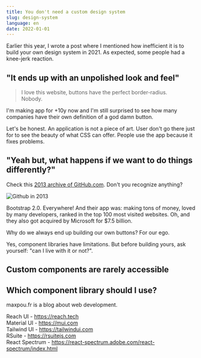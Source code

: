 ```yaml
---
title: You don't need a custom design system
slug: design-system
language: en
date: 2022-01-01
---
```


Earlier this year, I wrote a post where I mentioned how inefficient it is to build your own design
system in 2021. As expected, some people had a knee-jerk reaction.

## "It ends up with an unpolished look and feel"

> I love this website, buttons have the perfect border-radius.  
> Nobody.

I'm making app for +10y now and I'm still surprised to see how many companies have their own
definition of a god damn button.

Let's be honest. An application is not a piece of art. User don't go there just for to see the
beauty of what CSS can offer. People use the app because it fixes problems.

## "Yeah but, what happens if we want to do things differently?"

Check this
[2013 archive of GitHub.com](https://web.archive.org/web/20130817235413/https://github.com/twbs/bootstrap).
Don't you recognize anything?

![Github in 2013](./github-in-2013.png)

Bootstrap 2.0. Everywhere! And their app was: making tons of money, loved by many developers, ranked
in the top 100 most visited websites. Oh, and they also got acquired by Microsoft for $7.5 billion.

Why do we always end up building our own buttons? For our ego.

Yes, component libraries have limitations. But before building yours, ask yourself: "can I live with
it or not?".

## Custom components are rarely accessible

## Which component library should I use?

maxpou.fr is a blog about web development.

Reach UI - https://reach.tech  
Material UI - https://mui.com  
Tailwind UI - https://tailwindui.com  
RSuite - https://rsuitejs.com  
React Spectrum - https://react-spectrum.adobe.com/react-spectrum/index.html
